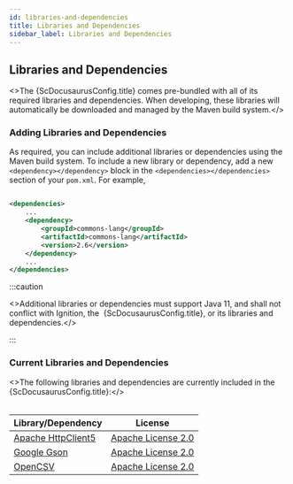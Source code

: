 ```yaml
---
id: libraries-and-dependencies
title: Libraries and Dependencies
sidebar_label: Libraries and Dependencies
---
```



## Libraries and Dependencies

<>The {ScDocusaurusConfig.title} comes pre-bundled with all of its required libraries and dependencies. When developing,
these libraries will automatically be downloaded and managed by the Maven build system.</><br/>

### Adding Libraries and Dependencies

As required, you can include additional libraries or dependencies using the Maven build system. To
include a new library or dependency, add a new `<dependency></dependency>` block in
the `<dependencies></dependencies>` section of your `pom.xml`. For example,

```xml

<dependencies>
    ...
    <dependency>
        <groupId>commons-lang</groupId>
        <artifactId>commons-lang</artifactId>
        <version>2.6</version>
    </dependency>
    ...
</dependencies>
```

:::caution

<>Additional libraries or dependencies must support Java 11, and shall not conflict with Ignition, the&nbsp;
{ScDocusaurusConfig.title}, or its libraries and dependencies.</><br/>

:::

### Current Libraries and Dependencies

<>The following libraries and dependencies are currently included in the {ScDocusaurusConfig.title}:</><br/><br/>

| Library/Dependency                                                                 | License                                                           |
|------------------------------------------------------------------------------------|-------------------------------------------------------------------|
| [Apache HttpClient5](https://hc.apache.org/httpcomponents-client-5.0.x/index.html) | [Apache License 2.0](https://www.apache.org/licenses/LICENSE-2.0) |
| [Google Gson](https://github.com/google/gson)                                      | [Apache License 2.0](https://www.apache.org/licenses/LICENSE-2.0) |
| [OpenCSV](http://opencsv.sourceforge.net/)                                         | [Apache License 2.0](https://www.apache.org/licenses/LICENSE-2.0) |

